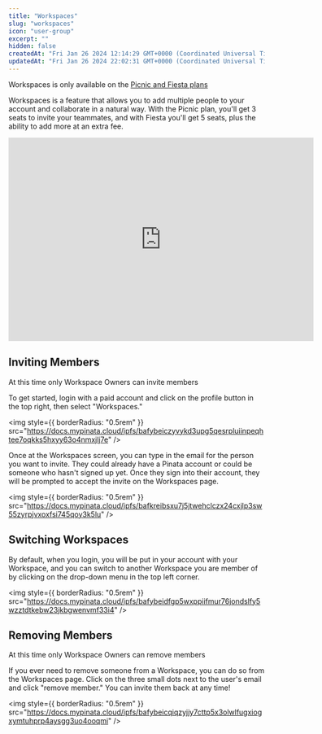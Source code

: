 ```yaml
---
title: "Workspaces"
slug: "workspaces"
icon: "user-group"
excerpt: ""
hidden: false
createdAt: "Fri Jan 26 2024 12:14:29 GMT+0000 (Coordinated Universal Time)"
updatedAt: "Fri Jan 26 2024 22:02:31 GMT+0000 (Coordinated Universal Time)"
---
```

<Note>Workspaces is only available on the [Picnic and Fiesta plans](https://pinata.cloud/pricing)</Note>

Workspaces is a feature that allows you to add multiple people to your account and collaborate in a natural way. With the Picnic plan, you'll get 3 seats to invite your teammates, and with Fiesta you'll get 5 seats, plus the ability to add more at an extra fee.

<iframe
  width="600"
  height="400"
  src="https://www.youtube.com/embed/xnyTtCaD-y0?si=nEv94OAftTR42_B5"
  title="YouTube video player"
  frameBorder="0"
  allow="accelerometer; autoplay; clipboard-write; encrypted-media; gyroscope; picture-in-picture"
  allowFullScreen
  style={{ width: '100%', borderRadius: '0.5rem' }}
></iframe>

## Inviting Members

<Note>
  At this time only Workspace Owners can invite members
</Note>

To get started, login with a paid account and click on the profile button in the top right, then select "Workspaces."

<img
  style={{ borderRadius: "0.5rem" }}
  src="https://docs.mypinata.cloud/ipfs/bafybeiczyvykd3upg5qesrpluiinpeqhtee7oqkks5hxyy63o4nmxjlj7e"
/>

Once at the Workspaces screen, you can type in the email for the person you want to invite. They could already have a Pinata account or could be someone who hasn't signed up yet. Once they sign into their account, they will be prompted to accept the invite on the Workspaces page.

<img
  style={{ borderRadius: "0.5rem" }}
  src="https://docs.mypinata.cloud/ipfs/bafkreibsxu7j5jtwehclczx24cxjlp3sw55zyrpjvxoxfsi745qoy3k5lu"
/>


## Switching Workspaces

By default, when you login, you will be put in your account with your Workspace, and you can switch to another Workspace you are member of by clicking on the drop-down menu in the top left corner.

<img
  style={{ borderRadius: "0.5rem" }}
  src="https://docs.mypinata.cloud/ipfs/bafybeidfgp5wxppiifmur76jondslfy5wzztdtkebw23jkbgwenvmf33i4"
/>

## Removing Members

<Note>
  At this time only Workspace Owners can remove members
</Note>

If you ever need to remove someone from a Workspace, you can do so from the Workspaces page. Click on the three small dots next to the user's email and click "remove member." You can invite them back at any time!

<img
  style={{ borderRadius: "0.5rem" }}
  src="https://docs.mypinata.cloud/ipfs/bafybeicqiqzyjjy7cttp5x3olwlfugxiogxymtuhprp4aysgg3uo4ooqmi"
/>
